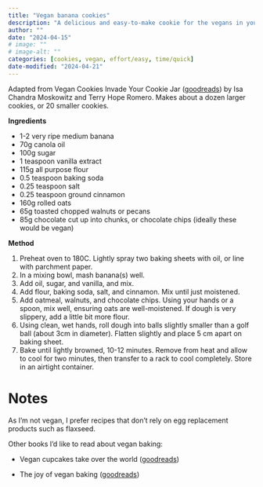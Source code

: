 ```yaml
---
title: "Vegan banana cookies"
description: "A delicious and easy-to-make cookie for the vegans in your life."
author: ""
date: "2024-04-15"
# image: ""
# image-alt: ""
categories: [cookies, vegan, effort/easy, time/quick]
date-modified: "2024-04-21"
---
```


Adapted from Vegan Cookies Invade Your Cookie Jar ([goodreads](https://www.goodreads.com/en/book/show/6364402)) by Isa Chandra Moskowitz and Terry Hope Romero. Makes about a dozen larger cookies, or 20 smaller cookies.

**Ingredients**

-   1-2 very ripe medium banana
-   70g canola oil
-   100g sugar
-   1 teaspoon vanilla extract
-   115g all purpose flour
-   0.5 teaspoon baking soda
-   0.25 teaspoon salt
-   0.25 teaspoon ground cinnamon
-   160g rolled oats
-   65g toasted chopped walnuts or pecans
-   85g chocolate cut up into chunks, or chocolate chips (ideally these would be vegan)

**Method**

1.  Preheat oven to 180C. Lightly spray two baking sheets with oil, or line with parchment paper.
2.  In a mixing bowl, mash banana(s) well.
3.  Add oil, sugar, and vanilla, and mix.
4.  Add flour, baking soda, salt, and cinnamon. Mix until just moistened.
5.  Add oatmeal, walnuts, and chocolate chips. Using your hands or a spoon, mix well, ensuring oats are well-moistened. If dough is very slippery, add a little bit more flour.
6.  Using clean, wet hands, roll dough into balls slightly smaller than a golf ball (about 3cm in diameter). Flatten slightly and place 5 cm apart on baking sheet.
7.  Bake until lightly browned, 10-12 minutes. Remove from heat and allow to cool for two minutes, then transfer to a rack to cool completely. Store in an airtight container.

# Notes

As I'm not vegan, I prefer recipes that don't rely on egg replacement products such as flaxseed.

Other books I'd like to read about vegan baking:

-   Vegan cupcakes take over the world ([goodreads](https://www.goodreads.com/book/show/48304.Vegan_Cupcakes_Take_Over_the_World?ref=nav_sb_ss_1_14))

-   The joy of vegan baking ([goodreads](https://www.goodreads.com/book/show/805500.The_Joy_of_Vegan_Baking?))
